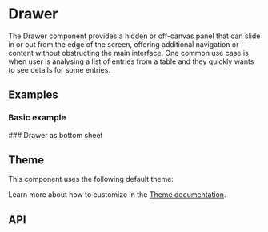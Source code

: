 
# Drawer
The Drawer component provides a hidden or off-canvas panel that can slide in or out from the edge of the screen,
offering additional navigation or content without obstructing the main interface. One common use case is when user
is analysing a list of entries from a table and they quickly wants to see details for some entries.

## Examples
### Basic example
<StoryRenderer path="components/Drawer.story.tsx" name="Simple" storybookKey="components-layers-drawer--simple" />
### Drawer as bottom sheet
<StoryRenderer path="components/Drawer.story.tsx" name="BottomSheet" storybookKey="components-layers-drawer--bottom-sheet" />

## Theme
This component uses the following default theme:

<ThemeRender name="drawer" />

Learn more about how to customize in the [Theme documentation](/docs/theme/getting-started).


## API
<PropsTable name="Drawer" />
